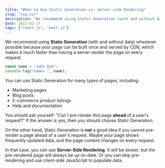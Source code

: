 ```yaml
---
title: "When to Use Static Generation vs. Server-side Rendering"
slug: "ssg-ssr"
description: "We recommend using Static Generation (with and without data) whenever possible because your page can be built once and served by CDN, which makes it much faster than having a server render the page on every request."
date: 2023-03-17
tags: ["react.js", "next.js"]
---
```


We recommend using **Static Generation** (with and without data) whenever possible because your page can be built once and served by CDN, which makes it much faster than having a server render the page on every request.

```jsx
const name = "John Doe";
console.log("name= ", name);
```

You can use Static Generation for many types of pages, including:

- Marketing pages
- Blog posts
- E-commerce product listings
- Help and documentation

You should ask yourself: "Can I pre-render this page **ahead** of a user's request?" If the answer is yes, then you should choose Static Generation.

On the other hand, Static Generation is **not** a good idea if you cannot pre-render a page ahead of a user's request. Maybe your page shows frequently updated data, and the page content changes on every request.

In that case, you can use **Server-Side Rendering**. It will be slower, but the pre-rendered page will always be up-to-date. Or you can skip pre-rendering and use client-side JavaScript to populate data.
